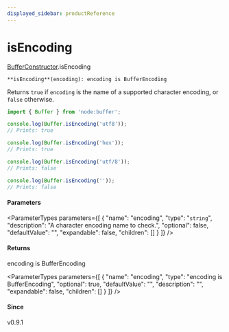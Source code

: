```yaml
---
displayed_sidebar: productReference
---
```



# isEncoding

[BufferConstructor](../../interfaces/BufferConstructor.mdx).isEncoding

`**isEncoding**(encoding): encoding is BufferEncoding`

Returns `true` if `encoding` is the name of a supported character encoding,
or `false` otherwise.

```js
import { Buffer } from 'node:buffer';

console.log(Buffer.isEncoding('utf8'));
// Prints: true

console.log(Buffer.isEncoding('hex'));
// Prints: true

console.log(Buffer.isEncoding('utf/8'));
// Prints: false

console.log(Buffer.isEncoding(''));
// Prints: false
```

#### Parameters

<ParameterTypes parameters={[
  {
    "name": "encoding",
    "type": "`string`",
    "description": "A character encoding name to check.",
    "optional": false,
    "defaultValue": "",
    "expandable": false,
    "children": []
  }
]} />

#### Returns

encoding is BufferEncoding

<ParameterTypes parameters={[
  {
    "name": "encoding",
    "type": "encoding is BufferEncoding",
    "optional": true,
    "defaultValue": "",
    "description": "",
    "expandable": false,
    "children": []
  }
]} />

#### Since

v0.9.1
